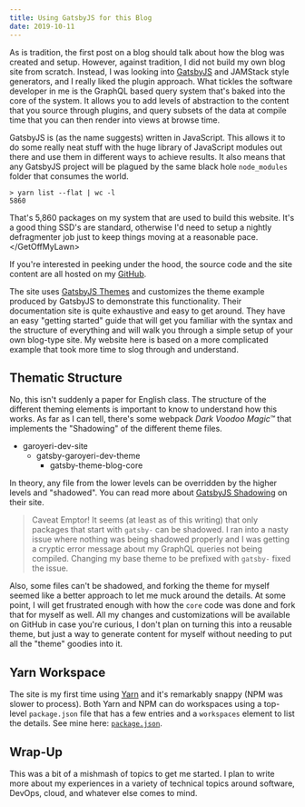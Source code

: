 ```yaml
---
title: Using GatsbyJS for this Blog
date: 2019-10-11
---
```


As is tradition, the first post on a blog should talk about how the blog was created and setup. However, against tradition, I did not build my own blog site from scratch. Instead, I was looking into [GatsbyJS](https://gatsbyjs.org) and JAMStack style generators, and I really liked the plugin approach. What tickles the software developer in me is the GraphQL based query system that's baked into the core of the system. It allows you to add levels of abstraction to the content that you source through plugins, and query subsets of the data at compile time that you can then render into views at browse time.

GatsbyJS is (as the name suggests) written in JavaScript. This allows it to do some really neat stuff with the huge library of JavaScript modules out there and use them in different ways to achieve results. It also means that any GatsbyJS project will be plagued by the same black hole `node_modules` folder that consumes the world.

```shell
> yarn list --flat | wc -l
5860
```

That's 5,860 packages on my system that are used to build this website. It's a good thing SSD's are standard, otherwise I'd need to setup a nightly defragmenter job just to keep things moving at a reasonable pace. &lt;/GetOffMyLawn>

If you're interested in peeking under the hood, the source code and the site content are all hosted on my [GitHub](https://github.com/garoyeri/garoyeri-dev-site).

The site uses [GatsbyJS Themes](https://www.gatsbyjs.org/docs/themes/what-are-gatsby-themes/) and customizes the theme example produced by GatsbyJS to demonstrate this functionality. Their documentation site is quite exhaustive and easy to get around. They have an easy "getting started" guide that will get you familiar with the syntax and the structure of everything and will walk you through a simple setup of your own blog-type site. My website here is based on a more complicated example that took more time to slog through and understand.

## Thematic Structure

No, this isn't suddenly a paper for English class. The structure of the different theming elements is important to know to understand how this works. As far as I can tell, there's some webpack *Dark Voodoo Magic&trade;* that implements the "Shadowing" of the different theme files.

* garoyeri-dev-site
  * gatsby-garoyeri-dev-theme
    * gatsby-theme-blog-core

In theory, any file from the lower levels can be overridden by the higher levels and "shadowed". You can read more about [GatsbyJS Shadowing](https://www.gatsbyjs.org/docs/themes/shadowing/) on their site.

> Caveat Emptor! It seems (at least as of this writing) that only packages that start with `gatsby-` can be shadowed. I ran into a nasty issue where nothing was being shadowed properly and I was getting a cryptic error message about my GraphQL queries not being compiled. Changing my base theme to be prefixed with `gatsby-` fixed the issue.

Also, some files can't be shadowed, and forking the theme for myself seemed like a better approach to let me muck around the details. At some point, I will get frustrated enough with how the `core` code was done and fork that for myself as well. All my changes and customizations will be available on GitHub in case you're curious, I don't plan on turning this into a reusable theme, but just a way to generate content for myself without needing to put all the "theme" goodies into it.

## Yarn Workspace

The site is my first time using [Yarn](https://yarnpkg.com) and it's remarkably snappy (NPM was slower to process). Both Yarn and NPM can do workspaces using a top-level `package.json` file that has a few entries and a `workspaces` element to list the details. See mine here: [`package.json`](https://github.com/garoyeri/garoyeri-dev-site/blob/master/package.json).

## Wrap-Up

This was a bit of a mishmash of topics to get me started. I plan to write more about my experiences in a variety of technical topics around software, DevOps, cloud, and whatever else comes to mind.
